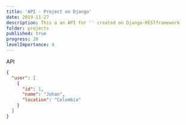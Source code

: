 ```yaml
---
title: 'API - Project on Django'
date: 2019-11-27
description: This a an API for '' created on Django-RESTframework
folder: projects
published: true
progress: 20
levelImportance: 4
---
```


API

```json
{
  "user": [
    {
      "id": 1,
      "name": "Johan",
      "location": "Colombia"
    }
  ]
}
```
